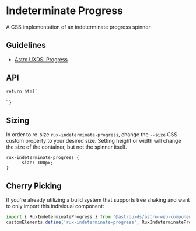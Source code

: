 
<Meta of={IndeterminateProgressStories} />

# Indeterminate Progress

A CSS implementation of an indeterminate progress spinner.

## Guidelines

* [Astro UXDS: Progress](https://www.astrouxds.com/components/progress/)

## API

<Controls />

    return html`
<div style="width: 100%; display: flex; align-items: center; justify-content: center;">
    <rux-indeterminate-progress></rux-indeterminate-progress>
</div>
    `
}

<Canvas>
  <Story of={IndeterminateProgressStories.Default_} />
</Canvas>

## Sizing

In order to re-size `rux-indeterminate-progress`, change the `--size` CSS custom property to your desired size.
Setting height or width will change the size of the container, but not the spinner itself.

```
rux-indeterminate-progress {
    --size: 100px;
}
```

## Cherry Picking

If you're already utilizing a build system that supports tree shaking and want to only import this individual component:

```js
import { RuxIndeterminateProgress } from '@astrouxds/astro-web-components/dist/components/rux-indeterminate-progress.js'
customElements.define('rux-indeterminate-progress', RuxIndeterminateProgress)
```
